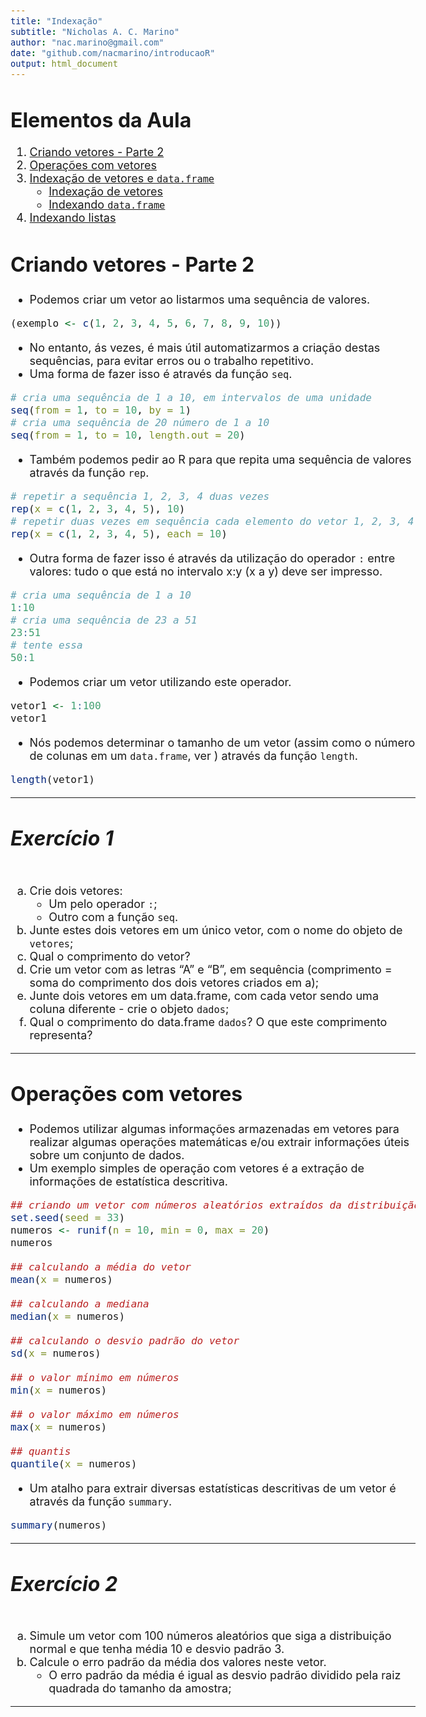 ```yaml
---
title: "Indexação"
subtitle: "Nicholas A. C. Marino"
author: "nac.marino@gmail.com"
date: "github.com/nacmarino/introducaoR"
output: html_document
---
```


<style type="text/css">
body, td {
   font-size: 18px;
}
code.r{
  font-size: 16px;
}
pre {
  font-size: 16px
}
h1,h2,h3,h4,h5,h6{
  font-size: 24pt;
}
</style>

# Elementos da Aula

1. [Criando vetores - Parte 2](#anchor1)
2. [Operações com vetores](#anchor2)
3. [Indexação de vetores e `data.frame`](#anchor3)
      + [Indexação de vetores](#anchor4)
      + [Indexando `data.frame`](#anchor5)
4. [Indexando listas](#anchor6)

## Criando vetores - Parte 2 {#anchor1}

* Podemos criar um vetor ao listarmos uma sequência de valores.

```r
(exemplo <- c(1, 2, 3, 4, 5, 6, 7, 8, 9, 10))
```

* No entanto, ás vezes, é mais útil automatizarmos a criação destas sequências, para evitar erros ou o trabalho repetitivo. 
* Uma forma de fazer isso é através da função `seq`.

```r
# cria uma sequência de 1 a 10, em intervalos de uma unidade
seq(from = 1, to = 10, by = 1)
# cria uma sequência de 20 número de 1 a 10
seq(from = 1, to = 10, length.out = 20)
```

* Também podemos pedir ao R para que repita uma sequência de valores através da função `rep`.

```r
# repetir a sequência 1, 2, 3, 4 duas vezes
rep(x = c(1, 2, 3, 4, 5), 10)
# repetir duas vezes em sequência cada elemento do vetor 1, 2, 3, 4 
rep(x = c(1, 2, 3, 4, 5), each = 10)
```

* Outra forma de fazer isso é através da utilização do operador `:` entre valores: tudo o que está no intervalo x:y (x a y) deve ser impresso.

```r
# cria uma sequência de 1 a 10
1:10
# cria uma sequência de 23 a 51
23:51
# tente essa
50:1
```

* Podemos criar um vetor utilizando este operador.

```r
vetor1 <- 1:100
vetor1
```

* Nós podemos determinar o tamanho de um vetor (assim como o número de colunas em um `data.frame`, ver ) através da função `length`.

```r
length(vetor1)
```

---

##### Exercício 1

a. Crie dois vetores:  
    + Um pelo operador `:`;  
    + Outro com a função `seq`.  
b. Junte estes dois vetores em um único vetor, com o nome do objeto de `vetores`;
c. Qual o comprimento do vetor?
d. Crie um vetor com as letras "A" e "B", em sequência (comprimento = soma do comprimento dos dois vetores criados em a);
e. Junte dois vetores em um data.frame, com cada vetor sendo uma coluna diferente - crie o objeto `dados`;
f. Qual o comprimento do data.frame `dados`? O que este comprimento representa?

---

## Operações com vetores {#anchor2}

* Podemos utilizar algumas informações armazenadas em vetores para realizar algumas operações matemáticas e/ou extrair informações úteis sobre um conjunto de dados.  
* Um exemplo simples de operação com vetores é a extração de informações de estatística descritiva.

```r
## criando um vetor com números aleatórios extraídos da distribuição uniforme
set.seed(seed = 33)
numeros <- runif(n = 10, min = 0, max = 20)
numeros

## calculando a média do vetor
mean(x = numeros)

## calculando a mediana
median(x = numeros)

## calculando o desvio padrão do vetor
sd(x = numeros)

## o valor mínimo em números
min(x = numeros)

## o valor máximo em números
max(x = numeros)

## quantis
quantile(x = numeros)
```

* Um atalho para extrair diversas estatísticas descritivas de um vetor é através da função `summary`.

```r
summary(numeros)
```

---

##### Exercício 2

a. Simule um vetor com 100 números aleatórios que siga a distribuição normal e que tenha média 10 e desvio padrão 3.
b. Calcule o erro padrão da média dos valores neste vetor.
    + O erro padrão da média é igual as desvio padrão dividido pela raiz quadrada do tamanho da amostra;

---

